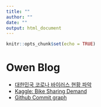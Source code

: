 ```yaml
---
title: ""
author: ""
date: ""
output: html_document
---
```


```r
knitr::opts_chunk$set(echo = TRUE)
```

# Owen Blog

- [대한민국 코로나 바이러스 현황 파악](docs/corona/corona.html)
- [Kaggle: Bike Sharing Demand](docs/kaggle/bike_sharing_demand/Bike_Sharing_Demand.html)
- [Github Commit graph](docs/git_commit_vis/gg_vis.html)
